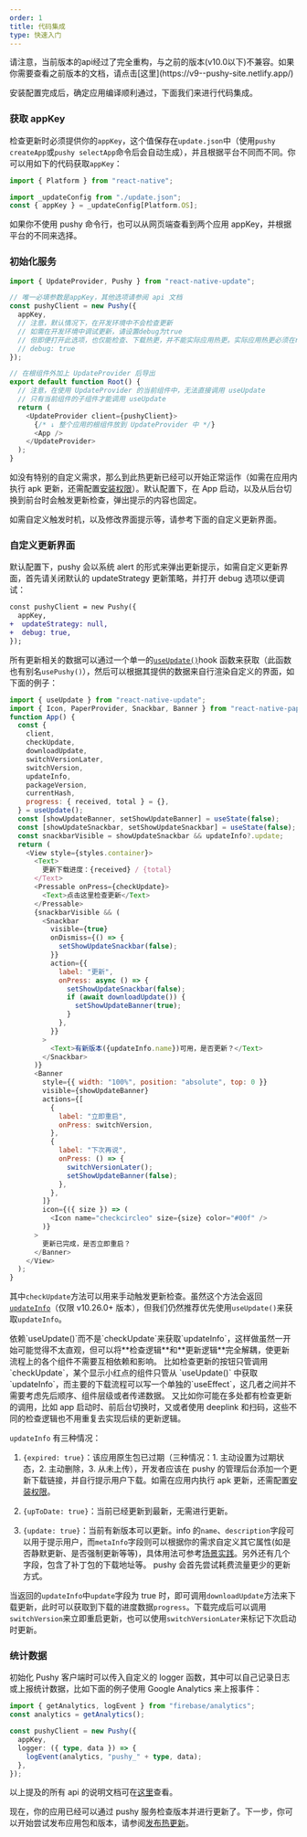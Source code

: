 ```yaml
---
order: 1
title: 代码集成
type: 快速入门
---
```



<Callout type="info">
  请注意，当前版本的api经过了完全重构，与之前的版本(v10.0以下)不兼容。如果你需要查看之前版本的文档，请点击[这里](https://v9--pushy-site.netlify.app/)
</Callout>

安装配置完成后，确定应用编译顺利通过，下面我们来进行代码集成。

### 获取 appKey

检查更新时必须提供你的`appKey`，这个值保存在`update.json`中（使用`pushy createApp`或`pushy selectApp`命令后会自动生成），并且根据平台不同而不同。你可以用如下的代码获取`appKey`：

```javascript
import { Platform } from "react-native";

import _updateConfig from "./update.json";
const { appKey } = _updateConfig[Platform.OS];
```

如果你不使用 pushy 命令行，也可以从网页端查看到两个应用 appKey，并根据平台的不同来选择。

### 初始化服务

```js
import { UpdateProvider, Pushy } from "react-native-update";

// 唯一必填参数是appKey，其他选项请参阅 api 文档
const pushyClient = new Pushy({
  appKey,
  // 注意，默认情况下，在开发环境中不会检查更新
  // 如需在开发环境中调试更新，请设置debug为true
  // 但即便打开此选项，也仅能检查、下载热更，并不能实际应用热更。实际应用热更必须在release包中进行。
  // debug: true
});

// 在根组件外加上 UpdateProvider 后导出
export default function Root() {
  // 注意，在使用 UpdateProvider 的当前组件中，无法直接调用 useUpdate
  // 只有当前组件的子组件才能调用 useUpdate
  return (
    <UpdateProvider client={pushyClient}>
      {/* ↓ 整个应用的根组件放到 UpdateProvider 中 */}
      <App />
    </UpdateProvider>
  );
}
```

如没有特别的自定义需求，那么到此热更新已经可以开始正常运作（如需在应用内执行 apk 更新，还需配置[安装权限](/docs/api#async-function-downloadandinstallapkurl)）。默认配置下，在 App 启动，以及从后台切换到前台时会触发更新检查，弹出提示的内容也固定。

如需自定义触发时机，以及修改界面提示等，请参考下面的自定义更新界面。

### 自定义更新界面

默认配置下，pushy 会以系统 alert 的形式来弹出更新提示，如需自定义更新界面，首先请关闭默认的 updateStrategy 更新策略，并打开 debug 选项以便调试：

```diff
const pushyClient = new Pushy({
  appKey,
+  updateStrategy: null,
+  debug: true,
});
```

所有更新相关的数据可以通过一个单一的[`useUpdate()`](/docs/api#useupdate)hook 函数来获取（此函数也有别名`usePushy()`），然后可以根据其提供的数据来自行渲染自定义的界面，如下面的例子：

```js
import { useUpdate } from "react-native-update";
import { Icon, PaperProvider, Snackbar, Banner } from "react-native-paper";
function App() {
  const {
    client,
    checkUpdate,
    downloadUpdate,
    switchVersionLater,
    switchVersion,
    updateInfo,
    packageVersion,
    currentHash,
    progress: { received, total } = {},
  } = useUpdate();
  const [showUpdateBanner, setShowUpdateBanner] = useState(false);
  const [showUpdateSnackbar, setShowUpdateSnackbar] = useState(false);
  const snackbarVisible = showUpdateSnackbar && updateInfo?.update;
  return (
    <View style={styles.container}>
      <Text>
        更新下载进度：{received} / {total}
      </Text>
      <Pressable onPress={checkUpdate}>
        <Text>点击这里检查更新</Text>
      </Pressable>
      {snackbarVisible && (
        <Snackbar
          visible={true}
          onDismiss={() => {
            setShowUpdateSnackbar(false);
          }}
          action={{
            label: "更新",
            onPress: async () => {
              setShowUpdateSnackbar(false);
              if (await downloadUpdate()) {
                setShowUpdateBanner(true);
              }
            },
          }}
        >
          <Text>有新版本({updateInfo.name})可用，是否更新？</Text>
        </Snackbar>
      )}
      <Banner
        style={{ width: "100%", position: "absolute", top: 0 }}
        visible={showUpdateBanner}
        actions={[
          {
            label: "立即重启",
            onPress: switchVersion,
          },
          {
            label: "下次再说",
            onPress: () => {
              switchVersionLater();
              setShowUpdateBanner(false);
            },
          },
        ]}
        icon={({ size }) => (
          <Icon name="checkcircleo" size={size} color="#00f" />
        )}
      >
        更新已完成，是否立即重启？
      </Banner>
    </View>
  );
}
```

其中`checkUpdate`方法可以用来手动触发更新检查。虽然这个方法会返回[`updateInfo`](api#async-function-checkupdate)（仅限 v10.26.0+ 版本），但我们仍然推荐优先使用`useUpdate()`来获取`updateInfo`。

<Callout type="info">
依赖`useUpdate()`而不是`checkUpdate`来获取`updateInfo`，这样做虽然一开始可能觉得不太直观，但可以将**检查逻辑**和**更新逻辑**完全解耦，使更新流程上的各个组件不需要互相依赖和影响。
比如检查更新的按钮只管调用`checkUpdate`，某个显示小红点的组件只管从 `useUpdate()` 中获取`updateInfo`，而主要的下载流程可以写一个单独的`useEffect`，这几者之间并不需要考虑先后顺序、组件层级或者传递数据。
又比如你可能在多处都有检查更新的调用，比如 app 启动时、前后台切换时，又或者使用 deeplink 和扫码，这些不同的检查逻辑也不用重复去实现后续的更新逻辑。
</Callout>


`updateInfo` 有三种情况：

1. `{expired: true}`：该应用原生包已过期（三种情况：1. 主动设置为过期状态，2. 主动删除，3. 从未上传），开发者应该在 pushy 的管理后台添加一个更新下载链接，并自行提示用户下载。如需在应用内执行 apk 更新，还需配置[安装权限](/docs/api#async-function-downloadandinstallapkurl)。

2. `{upToDate: true}`：当前已经更新到最新，无需进行更新。

3. `{update: true}`：当前有新版本可以更新。info 的`name`、`description`字段可以用于提示用户，而`metaInfo`字段则可以根据你的需求自定义其它属性(如是否静默更新、是否强制更新等等)，具体用法可参考[场景实践](bestpractice#%E5%85%83%E4%BF%A1%E6%81%AFmeta-info%E7%9A%84%E4%BD%BF%E7%94%A8)。另外还有几个字段，包含了补丁包的下载地址等。 pushy 会首先尝试耗费流量更少的更新方式。

当返回的`updateInfo`中`update`字段为 true 时，即可调用`downloadUpdate`方法来下载更新，此时可以获取到下载的进度数据`progress`。下载完成后可以调用`switchVersion`来立即重启更新，也可以使用`switchVersionLater`来标记下次启动时更新。

### 统计数据

初始化 Pushy 客户端时可以传入自定义的 logger 函数，其中可以自己记录日志或上报统计数据，比如下面的例子使用 Google Analytics 来上报事件：

```ts
import { getAnalytics, logEvent } from "firebase/analytics";
const analytics = getAnalytics();

const pushyClient = new Pushy({
  appKey,
  logger: ({ type, data }) => {
    logEvent(analytics, "pushy_" + type, data);
  },
});
```

以上提及的所有 api 的说明文档可在[这里](api)查看。

现在，你的应用已经可以通过 pushy 服务检查版本并进行更新了。下一步，你可以开始尝试发布应用包和版本，请参阅[发布热更新](publish)。

